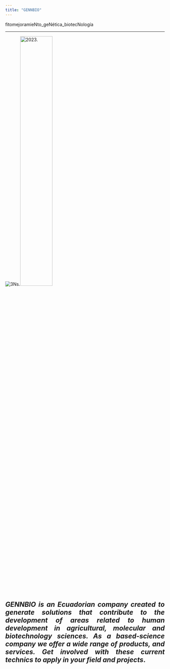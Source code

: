 ```yaml
---
title: "GENNBIO"
---
```


fitomejoramieNto_geNética_biotecNología

___
![*3Ns.*](C:\Users\Dell\Desktop\GENNBIO.github.io\PCM_NN.jpg)![*2023.*](C:\Users\Dell\Desktop\GENNBIO.github.io\NN_NN.png){width=45%}

<style>
body {text-align: justify}
</style>
## ***GENNBIO is an Ecuadorian company created to generate solutions that contribute to the development of areas related to human development in agricultural, molecular and biotechnology sciences. As a based-science company we offer a wide range of products, and services. Get involved with these current technics to apply in your field and projects***.




